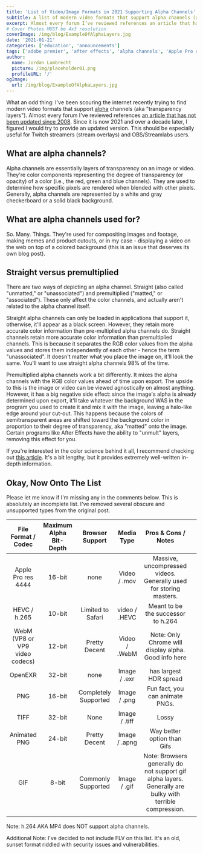 ```yaml
---
title: 'List of Video/Image Formats in 2021 Supporting Alpha Channels'
subtitle: A list of modern video formats that support alpha channels (aka “transparency layers”)
excerpt: Almost every forum I’ve reviewed references an article that has not been updated since 2008. Since it is now 2021 and over a decade later, I figured I would try to provide an updated version. This should be especially useful for Twitch streamers (stream overlays) and OBS/Streamlabs users.
# Cover Photos MUST be 4x3 resolution
coverImage: /img/blog/ExampleOfAlphaLayers.jpg
date: '2021-01-21'
categories: ['education', 'announcements']
tags: ['adobe premier', 'after effects', 'alpha channels', 'Apple Pro res 4444', 'OBS/Streamlabs', 'transparency', 'Twitch', 'video codecs', 'video production']
author:
  name: Jordan Lambrecht
  picture: /img/placeholder01.png
  profileURL: '/'
ogImage:
  url: /img/blog/ExampleOfAlphaLayers.jpg
---
```

What an odd thing: I've been scouring the internet recently trying to find modern video formats that support [alpha](https://en.wikipedia.org/wiki/Alpha_compositing) channels (aka "transparency layers"). Almost every forum I've reviewed references [an article that has not been updated since 2008](https://www.digitalrebellion.com/blog/posts/list_of_video_formats_supporting_alpha_channels). Since it is now 2021 and over a decade later, I figured I would try to provide an updated version. This should be especially useful for Twitch streamers (stream overlays) and OBS/Streamlabs users.

What are alpha channels?
------------------------

Alpha channels are essentially layers of transparency on an image or video. They're color components representing the degree of transparency (or opacity) of a color (i.e., the red, green and blue channels). They are used to determine how specific pixels are rendered when blended with other pixels. Generally, alpha channels are represented by a white and gray checkerboard or a solid black background.

What are alpha channels used for?
---------------------------------

So. Many. Things. They're used for compositing images and footage, making memes and product cutouts, or in my case - displaying a video on the web on top of a colored background (this is an issue that deserves its own blog post).

Straight versus premultiplied
-----------------------------

There are two ways of depicting an alpha channel. Straight (also called "unmatted," or "unassociated") and premultiplied ("matted," or "associated"). These only affect the color channels, and actually aren't related to the alpha channel itself.

Straight alpha channels can only be loaded in applications that support it, otherwise, it'll appear as a black screen. However, they retain more accurate color information than pre-multiplied alpha channels do. Straight channels retain more accurate color information than premultiplied channels. This is because it separates the RGB color values from the alpha values and stores them independently of each other - hence the term "unassociated". It doesn't matter what you place the image on, it'll look the same. You'll want to use straight alpha channels 98% of the time.

Premultiplied alpha channels work a bit differently. It mixes the alpha channels with the RGB color values ahead of time upon export. The upside to this is the image or video can be viewed agnostically on almost anything. However, it has a big negative side effect: since the image's alpha is already determined upon export, it'll take whatever the background WAS in the program you used to create it and mix it with the image, leaving a halo-like edge around your cut-out. This happens because the colors of semitransparent areas are shifted toward the background color in proportion to their degree of transparency, aka "matted" onto the image. Certain programs like After Effects have the ability to "unmult" layers, removing this effect for you.

If you're interested in the color science behind it all, I recommend checking out [this article](https://www.provideocoalition.com/alpha-channels-premultiplied-vs-straight/). It's a bit lengthy, but it provides extremely well-written in-depth information.

Okay, Now Onto The List
-----------------------

Please let me know if I'm missing any in the comments below. This is absolutely an incomplete list. I've removed several obscure and unsupported types from the original post.


|       File Format / Codec      | Maximum Alpha Bit-Depth |    Browser Support   |   Media Type  |                                            Pros & Cons / Notes                                           |   |
|:------------------------------:|:-----------------------:|:--------------------:|:-------------:|:--------------------------------------------------------------------------------------------------------:|:-:|
|       Apple Pro res 4444       |          16-bit         |         none         |  Video / .mov |                     Massive, uncompressed videos. Generally used for storing masters.                    |   |
|          HEVC / h.265          |          10-bit         |   Limited to Safari  | video / .HEVC |                                    Meant to be the successor to h.264                                    |   |
| WebM (VP8 or VP9 video codecs) |          12-bit         |     Pretty Decent    | Video / .WebM |                           Note: Only Chrome will display alpha. Good info here                           |   |
|             OpenEXR            |          32-bit         |         none         |  Image / .exr |                                          has largest HDR spread                                          |   |
|               PNG              |          16-bit         | Completely Supported |  Image / .png |                                      Fun fact, you can animate PNGs.                                     |   |
|              TIFF              |          32-bit         |         None         | Image / .tiff |                                                   Lossy                                                  |   |
|          Animated PNG          |          24-bit         |     Pretty Decent    | Image / .apng |                                        Way better option than Gifs                                       |   |
|               GIF              |          8-bit          |  Commonly Supported  |  Image / .gif | Note: Browsers generally do not support gif alpha layers. Generally are bulky with terrible compression. |   |
|                                |                         |                      |               |                                                                                                          |   |


Note: h.264 AKA MP4 does NOT support alpha channels.

Additional Note: I've decided to not include FLV on this list. It's an old, sunset format riddled with security issues and vulnerabilities.
